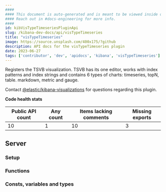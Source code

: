 ```yaml
---
####
#### This document is auto-generated and is meant to be viewed inside our experimental, new docs system.
#### Reach out in #docs-engineering for more info.
####
id: kibVisTypeTimeseriesPluginApi
slug: /kibana-dev-docs/api/visTypeTimeseries
title: "visTypeTimeseries"
image: https://source.unsplash.com/400x175/?github
description: API docs for the visTypeTimeseries plugin
date: 2023-06-27
tags: ['contributor', 'dev', 'apidocs', 'kibana', 'visTypeTimeseries']
---
```


Registers the TSVB visualization. TSVB has its one editor, works with index patterns and index strings and contains 6 types of charts: timeseries, topN, table. markdown, metric and gauge.

Contact [@elastic/kibana-visualizations](https://github.com/orgs/elastic/teams/kibana-visualizations) for questions regarding this plugin.

**Code health stats**

| Public API count  | Any count | Items lacking comments | Missing exports |
|-------------------|-----------|------------------------|-----------------|
| 10 | 1 | 10 | 3 |

## Server

### Setup
<DocDefinitionList data={[visTypeTimeseriesObj.server.setup]}/>

### Functions
<DocDefinitionList data={visTypeTimeseriesObj.server.functions}/>

### Consts, variables and types
<DocDefinitionList data={visTypeTimeseriesObj.server.misc}/>

